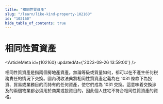 ```yaml
---
title: "相同性質資產"
slug: "/learn/like-kind-property-102160"
id: "102160"
hide_table_of_contents: true
---
```



# 相同性質資產

<ArticleMeta id={102160} updatedAt={'2023-09-26 13:59:00'} />
<div className='border-solid border-b border-t-0 my-4 border-[var(--ifm-color-gray-300)]' />

相同性質資產是指兩個房地產資產，無論等級或質量如何，都可以在不產生任何税務責任的情況下交換。國內税收法典將相同性質資產定義為在 1031 條款下為投資、貿易或業務目的而持有的任何資產，使它們成為 1031 交換。這意味着交換涉及的兩個物業都必須用於商業或投資目的，因此個人住宅不符合相同性質資產的資格。
